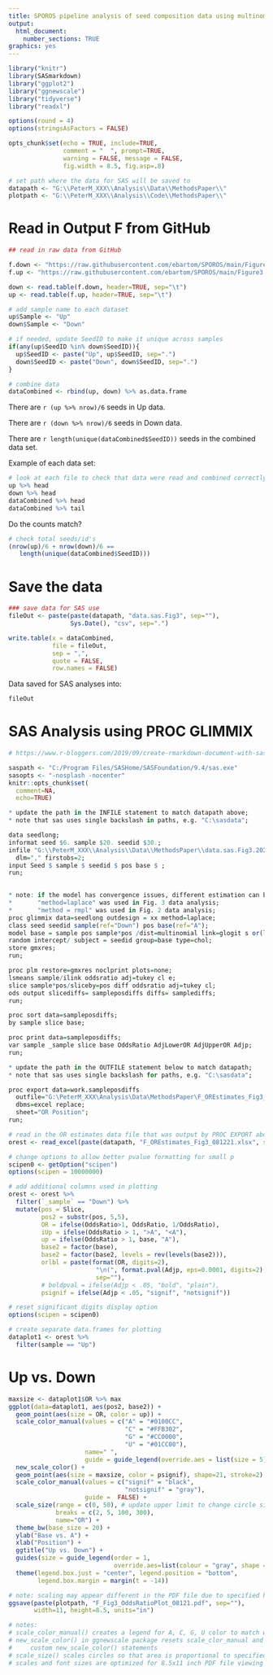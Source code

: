 ---
title: SPOROS pipeline analysis of seed composition data using multinomial mixed models
output: 
  html_document:
    number_sections: TRUE
graphics: yes
---

```{r setup, include=FALSE}
library("knitr")
library(SASmarkdown)
library("ggplot2")
library("ggnewscale")
library("tidyverse")
library("readxl")

options(round = 4)
options(stringsAsFactors = FALSE)

opts_chunk$set(echo = TRUE, include=TRUE,
               comment = "  ", prompt=TRUE,  
               warning = FALSE, message = FALSE,
               fig.width = 8.5, fig.asp=.8) 

# set path where the data for SAS will be saved to 
datapath <- "G:\\PeterM_XXX\\Analysis\\Data\\MethodsPaper\\"
plotpath <- "G:\\PeterM_XXX\\Analysis\\Code\\MethodsPaper\\"

```


# Read in Output F from GitHub

```{r}
## read in raw data from GitHub

f.down <- "https://raw.githubusercontent.com/ebartom/SPOROS/main/Figure3.SPOROSpaper/differential/ADnTPDvsCtrl/adjp/sRNA/F_seedExpand.Delta.sRNA.dn.txt"
f.up <- "https://raw.githubusercontent.com/ebartom/SPOROS/main/Figure3.SPOROSpaper/differential/ADnTPDvsCtrl/adjp/sRNA/F_seedExpand.Delta.sRNA.up.txt"

down <- read.table(f.down, header=TRUE, sep="\t")
up <- read.table(f.up, header=TRUE, sep="\t")


```



```{r include=FALSE}
# add sample name to each dataset
up$Sample <- "Up"
down$Sample <- "Down"

# if needed, update SeedID to make it unique across samples
if(any(up$SeedID %in% down$SeedID)){
  up$SeedID <- paste("Up", up$SeedID, sep=".")
  down$SeedID <- paste("Down", down$SeedID, sep=".")
}

# combine data
dataCombined <- rbind(up, down) %>% as.data.frame


```

There are `r (up %>% nrow)/6` seeds in Up data.

There are `r (down %>% nrow)/6` seeds in Down data.

There are `r length(unique(dataCombined$SeedID))` seeds in the combined data set.


Example of each data set:
```{r }
# look at each file to check that data were read and combined correctly
up %>% head
down %>% head
dataCombined %>% head
dataCombined %>% tail

```

Do the counts match? 
```{r}
# check total seeds/id's
(nrow(up)/6 + nrow(down)/6 ==
   length(unique(dataCombined$SeedID)))

```



# Save the data

```{r echo=FALSE, include=FALSE}
### save data for SAS use
fileOut <- paste(paste(datapath, "data.sas.Fig3", sep=""),
                 Sys.Date(), "csv", sep=".")

write.table(x = dataCombined,
            file = fileOut,
            sep = ",",
            quote = FALSE,
            row.names = FALSE)
```


Data saved for SAS analyses into:
```{r echo=FALSE}
fileOut
```

# SAS Analysis using PROC GLIMMIX

```{r include=FALSE}
# https://www.r-bloggers.com/2019/09/create-rmarkdown-document-with-sas-code-and-output-sas-engine/

saspath <- "C:/Program Files/SASHome/SASFoundation/9.4/sas.exe"
sasopts <- "-nosplash -nocenter"
knitr::opts_chunk$set(
  comment=NA,
  echo=TRUE)
```


```{r, engine="sashtml", engine.path=saspath, engine.opts=sasopts, collectcode=TRUE}
* update the path in the INFILE statement to match datapath above;
* note that sas uses single backslash in paths, e.g. "C:\sasdata";

data seedlong;
informat seed $6. sample $20. seedid $30.;
infile "G:\\PeterM_XXX\\Analysis\\Data\\MethodsPaper\\data.sas.Fig3.2021-08-12.csv" 
  dlm="," firstobs=2;
input Seed $ sample $ seedid $ pos base $ ;
run;

  
* note: if the model has convergence issues, different estimation can be used; 
*       "method=laplace" was used in Fig. 3 data analysis;
*       "method = rmpl" was used in Fig. 2 data analysis;  
proc glimmix data=seedlong outdesign = xx method=laplace;
class seed seedid sample(ref="Down") pos base(ref="A");
model base = sample pos sample*pos /dist=multinomial link=glogit s or(label) ddfm=bw;
random intercept/ subject = seedid group=base type=chol;
store gmxres;
run;
```

```{r, engine="sashtml", engine.path=saspath, engine.opts=sasopts, collectcode=TRUE, results="hide"}

proc plm restore=gmxres noclprint plots=none;
lsmeans sample/ilink oddsratio adj=tukey cl e;
slice sample*pos/sliceby=pos diff oddsratio adj=tukey cl;
ods output slicediffs= sampleposdiffs diffs= samplediffs;
run;

```

```{r, engine="sashtml", engine.path=saspath, engine.opts=sasopts, collectcode=TRUE}
proc sort data=sampleposdiffs;
by sample slice base;

proc print data=sampleposdiffs;
var sample _sample slice base OddsRatio AdjLowerOR AdjUpperOR Adjp;
run;      
```

```{r, engine="sashtml", engine.path=saspath, engine.opts=sasopts, collectcode=TRUE}
* update the path in the OUTFILE statement below to match datapath;
* note that sas uses single backslash for paths, e.g. "C:\sasdata";

proc export data=work.sampleposdiffs
  outfile="G:\PeterM_XXX\Analysis\Data\MethodsPaper\F_OREstimates_Fig3_081221.xlsx"
  dbms=excel replace;
  sheet="OR Position";
run;
```




```{r include=FALSE}
# read in the OR estimates data file that was output by PROC EXPORT above
orest <- read_excel(paste(datapath, "F_OREstimates_Fig3_081221.xlsx", sep=""))

# change options to allow better pvalue formatting for small p
scipen0 <- getOption("scipen")
options(scipen = 10000000)

# add additional columns used in plotting
orest <- orest %>% 
  filter(`_sample` == "Down") %>%
  mutate(pos = Slice,
         pos2 = substr(pos, 5,5),
         OR = ifelse(OddsRatio>1, OddsRatio, 1/OddsRatio),
         iUp = ifelse(OddsRatio > 1, ">A", "<A"),
         up = ifelse(OddsRatio > 1, base, "A"),
         base2 = factor(base), 
         base2 = factor(base2, levels = rev(levels(base2))),
         orlbl = paste(format(OR, digits=2),
                        "\n(", format.pval(Adjp, eps=0.0001, digits=2), ")", 
                        sep=""),
         # boldpval = ifelse(Adjp < .05, "bold", "plain"),
         psignif = ifelse(Adjp < .05, "signif", "notsignif"))

# reset significant digits display option
options(scipen = scipen0)

# create separate data.frames for plotting
dataplot1 <- orest %>% 
  filter(sample == "Up") 


```


# Up vs. Down


```{r, echo=FALSE, fig.width=11, fig.height=8.5}
maxsize <- dataplot1$OR %>% max
ggplot(data=dataplot1, aes(pos2, base2)) + 
  geom_point(aes(size = OR, color = up)) +
  scale_color_manual(values = c("A" = "#0100CC",
                                "C" = "#FFB302",
                                "G" = "#CC0000",
                                "U" = "#01CC00"), 
                     name=" ",
                     guide = guide_legend(override.aes = list(size = 5))) +
  new_scale_color() +
  geom_point(aes(size = maxsize, color = psignif), shape=21, stroke=2) +
  scale_color_manual(values = c("signif" = "black",
                                "notsignif" = "gray"), 
                     guide =  FALSE) +
  scale_size(range = c(0, 50), # update upper limit to change circle size
             breaks = c(2, 5, 100, 300),
             name="OR") +
  theme_bw(base_size = 20) +
  ylab("Base vs. A") +
  xlab("Position") +
  ggtitle("Up vs. Down") + 
  guides(size = guide_legend(order = 1, 
                             override.aes=list(colour = "gray", shape = 19))) + 
  theme(legend.box.just = "center", legend.position = "bottom",
        legend.box.margin = margin(t = -14))

# note: scaling may appear different in the PDF file due to specified height/width
ggsave(paste(plotpath, "F_Fig3_OddsRatioPlot_08121.pdf", sep=""),
       width=11, height=8.5, units="in")

# notes:
# scale_color_manual() creates a legend for A, C, G, U color to match weblogos
# new_scale_color() in ggnewscale package resets scale_clor_manual and allows multiple
#     custom new_scale_color() statements
# scale_size() scales circles so that area is proportional to specified value
# scales and font sizes are optimized for 8.5x11 inch PDF file viewing

```

